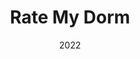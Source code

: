 ---
title: 'Rate My Dorm'
date: '2022'
description: 'A web app that allows students to rate, and find the best dorms on campus.'
stack: 'MongoDB — TailwindCSS — Next.js — Express — Node.js'
link: 'github.com/dooduneye/rate-my-dorm-web-app'
button: 'View Project'
---